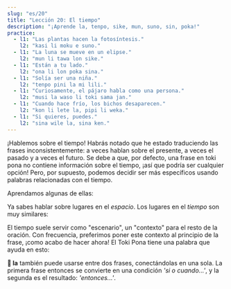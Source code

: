 ```yaml
---
slug: "es/20"
title: "Lección 20: El tiempo"
description: "¡Aprende la, tenpo, sike, mun, suno, sin, poka!"
practice:
  - l1: "Las plantas hacen la fotosíntesis."
    l2: "kasi li moku e suno."
  - l1: "La luna se mueve en un elipse."
    l2: "mun li tawa lon sike."
  - l1: "Están a tu lado."
    l2: "ona li lon poka sina."
  - l1: "Solía ser una niña."
    l2: "tenpo pini la mi lili."
  - l1: "Curiosamente, el pájaro habla como una persona."
    l2: "musi la waso li toki sama jan."
  - l1: "Cuando hace frío, los bichos desaparecen."
    l2: "kon li lete la, pipi li weka."
  - l1: "Si quieres, puedes."
    l2: "sina wile la, sina ken."
---
```



¡Hablemos sobre el tiempo! Habrás notado que he estado traduciendo las frases inconsistentemente: a veces hablan sobre el presente, a veces el pasado y a veces el futuro. Se debe a que, por defecto, una frase en toki pona no contiene información sobre el tiempo, ¡así que podría ser cualquier opción! Pero, por supuesto, podemos decidir ser más específicos usando palabras relacionadas con el tiempo.

Aprendamos algunas de ellas:

<List>
  <Word sl="tenpo" m="tiempo, momento, situación" />
  <Word sl="sike" m="redondo, repetido, anual; círculo, bola" />
  <Word sl="mun" m="luna, cuerpo celeste" />
  <Word sl="suno" m="sol, luz solar; brillante" />
  <Word sl="sin" m="nuevo, fresco; de nuevo" />
  <Word sl="poka" m="lado, vecinidad; cerca" />
</List>

Ya sabes hablar sobre lugares en el *espacio*. Los lugares en el *tiempo* son muy similares:

<List>
  <Word sl="lon tenpo kama" m="en el tiempo venidero, en el futuro" />
  <Word sl="lon tenpo pini" m="en el tiempo terminado, en el pasado" />
  <Word sl="lon tenpo ni" m="durante este tiempo" />
  <Sentence sl="soweli lili mi o kama suli lon tenpo kama!" m="¡Espero que mi pequeño gato crezca en el futuro!" />
  <Sentence sl="ma Loma li ma suli lon tenpo weka." m="Roma fue un gran imperio hace tiempo." />
</List>

El tiempo suele servir como "escenario", un "contexto" para el resto de la oración. Con frecuencia, preferimos poner este contexto al principio de la frase, ¡como acabo de hacer ahora! El Toki Pona tiene una palabra que ayuda en esto:

<List>
  <Word sl="la" m="con respecto a ..., hablando de ..., cuando ..., si ... " />
  <Word sl="ken la" m="tal vez, ..." />
  <Word sl="open la" m="para empezar, ..." />
  <Word sl="lipu la" m="con respecto al libro, ..." />
  <Word sl="tenpo la" m="a veces, ..." />
  <Word sl="tenpo pini la" m="en el pasado, ..." />
  <Word sl="tenpo suno kama la" m="en el próximo día, ...; mañana, ..." />
  <Sentence sl="sin la mi wile toki e ni:" m="De nuevo, quiero decir que..." />
  <Sentence sl="mi pali e ni lon tenpo kama poka." m="Trabajaré en esto pronto." />
</List>

**󱤡 la** también puede usarse entre dos frases, conectándolas en una sola. La primera frase entonces se convierte en una condición *'si o cuando...'*, y la segunda es el resultado: *'entonces...'*.

<List>
  <Word sl="suno li pini." m="El sol se pone." />
  <Word sl="mi lape." m="Yo duermo." />
  <Sentence sl="suno li pini la, mi lape." m="Cuando el sol se pone, yo duermo." />
</List>

<Practice exercises={frontmatter.practice} />
